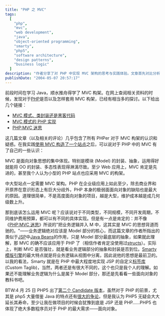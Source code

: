 ```yaml
---
title: "PHP 之 MVC"
tags:
  [
    "php",
    "mvc",
    "web development",
    "java",
    "object-oriented programming",
    "smarty",
    "php5",
    "software architecture",
    "design patterns",
    "business logic"
  ]
description: "作者分享了对 PHP 中实现 MVC 架构的思考与实践体验。文章首先对比分析了业内关于 PHP 是否适合使用 MVC 的不同观点和争论，随后基于亲身开发经验，作者认为 MVC 是面向对象思想的集中体现，即使小型 PHP 网站也应采用此架构。文章特别强调了业务逻辑应属于 Model 层的观点，并认为 Smarty 模板引擎代表了前卫的逻辑与视图分离思想。文末提到了 PHP5 引入更多面向对象特性，会大大延长 PHP 的生命力，并可能使开发者在选择 JSP 还是 PHP 时犹豫不决。"
publishDate: "2004-05-07 20:57:17"
---
```


前段时间在学习 Java，顺水推舟得学了 MVC 构架。在网上查阅相关资料的时候，发现对于[PHP](http://www.php.net)是否以及怎样套用 MVC 构架，已经有相当多的探讨。以下给出几个链接：

- [MVC 模式、类封装还是黑客代码](http://www-900.ibm.com/developerWorks/cn/linux/sdk/php/php_design/index.shtml)
- [MVC 模式的 PHP 实现](http://www.phpe.net/articles/382.shtml)
- [PHP:MVC 迷思](http://www.phpe.net/articles/390.shtml)

这几篇文章（以及相关的评论）几乎包含了所有 PHPer 对于 MVC 构架的认识和疑惑。在我实践[使用 MVC 构造了一个站点](http://fastwell.xdanger.com)之后，可以说对于 PHP 中的 MVC 有了自己的一些认识：

MVC 是面向对象思想的集中体现。特别是模块 (Model) 的封装、抽象，运用得好就能将 OO 的封装、多态性表现得淋漓尽致。至少 Web 应用上，MVC 肯定是先进的，甚至我个人认为小型的 PHP 站点也应采用 MVC 的构架。

中大型站点一定需要 MVC 架构。PHP 在企业级应用上如此至少，除去商业界和开原界在意识形态上有巨大分歧外，PHP 本身的极弱面面向对象的缺陷也是最大的原因。道理很简单，不是高度面向对象的项目，越是大型，维护成本越是成几何级数上升。

那到底该怎么运用 MVC 呢？应该说对于不同类型，不同规模，不同开发周期，不同维护费用预算，都可以有不同的具体实现。但是有一点是肯定的：并不像《[PHP:MVC 迷思](http://www.phpe.net/articles/390.shtml)》所说的"把业务逻辑并入 M 中，这其实是 MVC 的思想背道而驰的。"——业务逻辑绝对应该是 Model 部分的核心，而这篇文章的作者所指出的类似于[JSP](http://java.sun.com/products/jsp/)中[Java Beans](http://java.sun.com/products/javabeans/)的作用，只是 Model 部分最底层的抽象，如果就此理解，那 MVC 的确不应该应用于 PHP 了（相信作者肯定没使用过[structs](http://jakarta.apache.org/struts/)）。实际上，判断 MVC 是否强壮，就是看业务逻辑部分的抽象和封装是否到位。[Smarty 模版引擎](http://smarty.php.net)的最大特点就是将业务逻辑从视图中分离，因此说他的思想是最前卫的。以我的看法，Smarty 就是在 PHP 中最大程度地实现 JSP 的自定义[标签库](http://java.sun.com/products/jsp/taglibraries/)(Custom Taglib)，当然，两者还是有很大不同的，这个也只是我个人的理解。如果还不能理解业务逻辑为什么是属于 Model 部分，那还是先看看一些面向对象的教科书吧。

BTW:4 月 25 日 PHP5 出了[第二个 Candidate 版本](http://cn.php.net/downloads.php#v5)，虽然对于 PHP 的前景，尤其是 php5 大量借鉴 Java 的特点还有[很大的争论](http://www-900.ibm.com/developerWorks/cn/linux/sdk/php/zend/index.shtml)，但是我认为 PHP5 无疑会大大延长其寿命，至少让我在做项目的时候会犹豫到底是 JSP 还是 PHP……PHP5 也体现了绝大多数程序员对于 PHP 的最大需求——面向对象。
